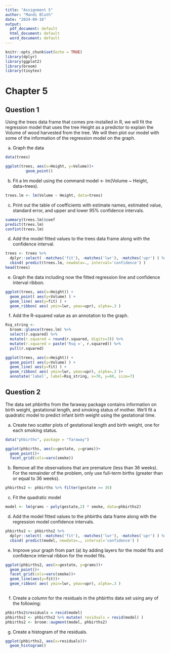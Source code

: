 ```yaml
---
title: "Assignment 5"
author: "Mandi Bluth"
date: "2024-09-16"
output:
  pdf_document: default
  html_document: default
  word_document: default
---
```


```r
knitr::opts_chunk$set(echo = TRUE)
library(dplyr)
library(ggplot2)
library(broom)
library(tinytex)
```

# Chapter 5

## Question 1

Using the trees data frame that comes pre-installed in R, we will fit the regression model that uses the tree Height as a predictor to explain the Volume of wood harvested from the tree. We will then plot our model with some of the information of the regression model on the graph.

a) Graph the data

```r
data(trees)
```

```r
ggplot(trees, aes(x=Height, y=Volume))+
         geom_point()
```

b) Fit a lm model using the command model <- lm(Volume ~ Height, data=trees).

```r
trees.lm <- lm(Volume ~ Height, data=trees)
```

c) Print out the table of coefficients with estimate names, estimated value, standard error, and upper and lower 95% confidence intervals.

```r
summary(trees.lm)$coef
predict(trees.lm)
confint(trees.lm)
```

d) Add the model fitted values to the trees data frame along with the confidence interval.

```r
trees <- trees %>%
  dplyr::select( -matches('fit'), -matches('lwr'), -matches('upr') ) %>%
  cbind( predict(trees.lm, newdata=., interval='confidence') )
head(trees)
```

e) Graph the data including now the fitted regression line and confidence interval ribbon.

```r
ggplot(trees, aes(x=Height)) +
  geom_point( aes(y=Volume) ) +
  geom_line( aes(y=fit) ) +
  geom_ribbon( aes( ymin=lwr, ymax=upr), alpha=.3 )
```

f) Add the R-squared value as an annotation to the graph.

```r
Rsq_string <- 
  broom::glance(trees.lm) %>%
  select(r.squared) %>%
  mutate(r.squared = round(r.squared, digits=3)) %>%
  mutate(r.squared = paste('Rsq =', r.squared)) %>%
  pull(r.squared)

ggplot(trees, aes(x=Height)) +
  geom_point( aes(y=Volume) ) +
  geom_line( aes(y=fit) ) +
  geom_ribbon( aes( ymin=lwr, ymax=upr), alpha=.3 )+
  annotate('label', label=Rsq_string, x=70, y=60, size=7)
```

## Question 2

The data set phbirths from the faraway package contains information on birth weight, gestational length, and smoking status of mother. We’ll fit a quadratic model to predict infant birth weight using the gestational time.

a) Create two scatter plots of gestational length and birth weight, one for each smoking status.

```r
data("phbirths", package = "faraway")
```

```r
ggplot(phbirths, aes(x=gestate, y=grams))+
  geom_point()+
  facet_grid(cols=vars(smoke))
```

b) Remove all the observations that are premature (less than 36 weeks). For the remainder of the problem, only use full-term births (greater than or equal to 36 weeks).

```r
phbirths2 <- phbirths %>% filter(gestate >= 36)
```
c) Fit the quadratic model

```r
model <- lm(grams ~ poly(gestate,2) * smoke, data=phbirths2)
```

d) Add the model fitted values to the phbirths data frame along with the regression model confidence intervals.

```r
phbirths2 <- phbirths2 %>%
  dplyr::select( -matches('fit'), -matches('lwr'), -matches('upr') ) %>%
  cbind( predict(model, newdata=., interval='confidence') )
```

e) Improve your graph from part (a) by adding layers for the model fits and confidence interval ribbon for the model fits.

```r
ggplot(phbirths2, aes(x=gestate, y=grams))+
  geom_point()+
  facet_grid(cols=vars(smoke))+
  geom_line(aes(y=fit))+
  geom_ribbon( aes( ymin=lwr, ymax=upr), alpha=.3 )
  
```

f) Create a column for the residuals in the phbirths data set using any of the following:

```r
phbirths2$residuals = resid(model)
phbirths2 <- phbirths2 %>% mutate( residuals = resid(model) )
phbirths2 <- broom::augment(model, phbirths2)
```

g) Create a histogram of the residuals.
```r
ggplot(phbirths2, aes(x=residuals))+
  geom_histogram()
```
